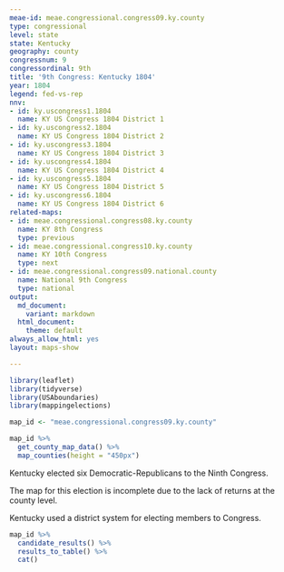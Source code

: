 ```yaml
---
meae-id: meae.congressional.congress09.ky.county
type: congressional
level: state
state: Kentucky
geography: county
congressnum: 9
congressordinal: 9th
title: '9th Congress: Kentucky 1804'
year: 1804
legend: fed-vs-rep
nnv:
- id: ky.uscongress1.1804
  name: KY US Congress 1804 District 1
- id: ky.uscongress2.1804
  name: KY US Congress 1804 District 2
- id: ky.uscongress3.1804
  name: KY US Congress 1804 District 3
- id: ky.uscongress4.1804
  name: KY US Congress 1804 District 4
- id: ky.uscongress5.1804
  name: KY US Congress 1804 District 5
- id: ky.uscongress6.1804
  name: KY US Congress 1804 District 6
related-maps:
- id: meae.congressional.congress08.ky.county
  name: KY 8th Congress
  type: previous
- id: meae.congressional.congress10.ky.county
  name: KY 10th Congress
  type: next
- id: meae.congressional.congress09.national.county
  name: National 9th Congress
  type: national
output:
  md_document:
    variant: markdown
  html_document:
    theme: default
always_allow_html: yes
layout: maps-show

---
```


```r
library(leaflet)
library(tidyverse)
library(USAboundaries)
library(mappingelections)

map_id <- "meae.congressional.congress09.ky.county"
```

<div class="map">

```r
map_id %>%
  get_county_map_data() %>%
  map_counties(height = "450px")
```

</div>

Kentucky elected six Democratic-Republicans to the Ninth Congress.

The map for this election is incomplete due to the lack of returns at the county level.

Kentucky used a district system for electing members to Congress.

<div class="results-table">

```r
map_id %>%
  candidate_results() %>%
  results_to_table() %>%
  cat()
```

</div>

